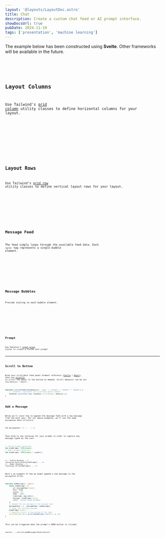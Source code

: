 ```yaml
---
layout: '@layouts/LayoutDoc.astro'
title: Chat
description: Create a custom chat feed or AI prompt interface.
showDocsUrl: true
pubDate: 2024-11-19
tags: ['presentation', 'machine learning']
---
```




<Preview client:visible>
	<Fragment slot="preview">
		<Example client:visible />
	</Fragment>
	<Fragment slot="code">
		<div class="card preset-outlined-warning-500 p-8 space-y-8 mb-4">
			<p>The example below has been constructed using <strong>Svelte</strong>. Other frameworks will be available in the future.</p>
		</div>
		<Code code={ExampleRaw} lang="svelte" />
	</Fragment>
</Preview>

## Layout Columns

Use Tailwind's [grid column](https://tailwindcss.com/docs/grid-template-columns) utility classes to define horizontal columns for your layout.

<Preview client:visible>
	<Fragment slot="preview">
		<ExampleColumns />
	</Fragment>
	<Fragment slot="code">
		<Code code={ExampleColumnsRaw} lang="astro" />
	</Fragment>
</Preview>

## Layout Rows

Use Tailwind's [grid row](https://tailwindcss.com/docs/grid-template-rows) utility classes to define vertical layout rows for your layout.

<Preview client:visible>
	<Fragment slot="preview">
		<ExampleRows />
	</Fragment>
	<Fragment slot="code">
		<Code code={ExampleRowsRaw} lang="astro" />
	</Fragment>
</Preview>

## Message Feed

The feed simply loops through the available feed data. Each `<pre>` tag represents a single *bubble* element.

<Preview client:visible>
	<Fragment slot="preview">
		<ExampleFeed />
	</Fragment>
	<Fragment slot="code">
		<Code code={ExampleFeedRaw} lang="astro" />
	</Fragment>
</Preview>

## Message Bubbles

Provide styling to each bubble element.

<Preview client:visible>
	<Fragment slot="preview">
		<ExampleBubbles />
	</Fragment>
	<Fragment slot="code">
		<Code code={ExampleBubblesRaw} lang="astro" />
	</Fragment>
</Preview>

## Prompt

Use Skeleton's [input group](/docs/tailwind/forms#groups) styles to create a custom text prompt.

---

## Scroll to Bottom

Bind your scrollable feed panel element reference ([Svelte](https://svelte.dev/docs/svelte/bind) | [React](https://react.dev/learn/referencing-values-with-refs#refs-and-the-dom)), then use [scrollTo](https://developer.mozilla.org/en-US/docs/Web/API/Element/scrollTo) to scroll the panel to the bottom on demand. Scroll behavior can be set via `behavior: 'smooth'`.

```ts
function scrollChatBottom(behavior?: 'auto' | 'instant' | 'smooth' = 'smooth') {
	// `elemChat` represents our scrollable panel element
	elemChat.scrollTo({ top: elemChat.scrollHeight, behavior });
}
```

## Add a Message

Below we'll cover how to append the message feed with a new message from the host user. Per our above examples, we'll use the same `messageFeed` data structure.

```ts
let messageFeed = [ /* ...*/ ];
```

Then bind to the textarea for your prompt in order to capture any message typed by the user.

```ts
// Svelte Element Reference
let elemPrompt: HTMLElement;
// React Element Reference
let elemPrompt: HTMLElement = useRef();
```
```svelte
<!-- Svelte Binding --->
<textarea bind:value={elemPrompt} ... />
<!-- React Binding --->
<textarea ref={elemPrompt} ... />
```

Here's an example of how we might append a new message to the `messageFeed` array.

```ts
function addMessage(): void {
	const newMessage = {
		id: messageFeed.length,
		host: true,
		avatar: 48,
		name: 'Jane',
		timestamp: new date(),
		message: elemPrompt.value,
		color: 'preset-tonal-primary'
	};
	// Append the new message to the message feed
	messageFeed = [...messageFeed, newMessage];
	// Clear the textarea message
	elemPrompt.value = '';
	// Smoothly scroll to the bottom of the feed
	setTimeout(() => { scrollChatBottom('smooth'); }, 0);
}
```

This can be triggered when the prompt's SEND button is clicked.

```svelte
<button ... onclick={addMessage}>Send</button>
```
